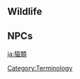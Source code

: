 {{Disambiguation}}
==Wildlife==
{{column|2|
{{Items by Category List|Cats|type=Wildlife}}
}}

==NPCs==
{{column|2|
{{Pages by Category List|Cat NPCs}}
}}
[[Category:Terminology]]

[[ja:猫類]]